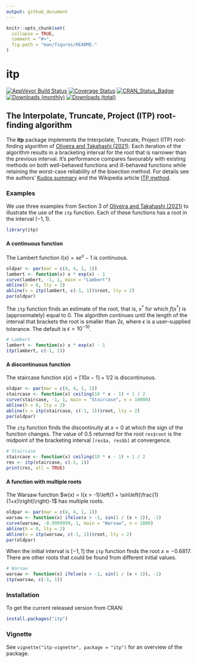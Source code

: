 ```yaml
---
output: github_document
---
```


<!-- README.md is generated from README.Rmd. Please edit that file -->

```r
knitr::opts_chunk$set(
  collapse = TRUE,
  comment = "#>",
  fig.path = "man/figures/README-"
)
```

# itp

[![AppVeyor Build Status](https://ci.appveyor.com/api/projects/status/github/paulnorthrop/itp?branch=main&svg=true)](https://ci.appveyor.com/project/paulnorthrop/itp)
[![Coverage Status](https://codecov.io/github/paulnorthrop/itp/coverage.svg?branch=main)](https://codecov.io/github/paulnorthrop/itp?branch=main)
[![CRAN_Status_Badge](https://www.r-pkg.org/badges/version/itp)](https://cran.r-project.org/package=itp)
[![Downloads (monthly)](https://cranlogs.r-pkg.org/badges/itp?color=brightgreen)](https://cran.r-project.org/package=itp)
[![Downloads (total)](https://cranlogs.r-pkg.org/badges/grand-total/itp?color=brightgreen)](https://cran.r-project.org/package=itp)

## The Interpolate, Truncate, Project (ITP) root-finding algorithm

The **itp** package implements the Interpolate, Truncate, Project (ITP) root-finding algorithm of [Oliveira and Takahashi (2021)](https://doi.org/10.1145/3423597). Each iteration of the algorithm results in a bracketing interval for the root that is narrower than the previous interval. It's performance compares favourably with existing methods on both well-behaved functions and ill-behaved functions while retaining the worst-case reliability of the bisection method. For details see the authors' [Kudos summary](https://www.growkudos.com/publications/10.1145%25252F3423597/reader) and the Wikipedia article [ITP method](https://en.wikipedia.org/wiki/ITP_method).

### Examples

We use three examples from Section 3 of [Oliveira and Takahashi (2021)](https://doi.org/10.1145/3423597) to illustrate the use of the `itp` function.  Each of these functions has a root in the interval $(-1, 1)$.

```r
library(itp)
```

#### A continuous function

The Lambert function $l(x) = xe^x - 1$ is continuous.

```r
oldpar <- par(mar = c(4, 4, 1, 1))
lambert <- function(x) x * exp(x) - 1
curve(lambert, -1, 1, main = "Lambert")
abline(h = 0, lty = 2)
abline(v = itp(lambert, c(-1, 1))$root, lty = 2)
par(oldpar)
```

The `itp` function finds an estimate of the root, that is, $x^*$ for which $f(x^*)$ is (approximately) equal to 0.  The algorithm continues until the length of the interval that brackets the root is smaller than $2 \epsilon$, where $\epsilon$ is a user-supplied tolerance.  The default is $\epsilon = 10^{-10}$.

```r
# Lambert
lambert <- function(x) x * exp(x) - 1
itp(lambert, c(-1, 1))
```

#### A discontinuous function

The staircase function $s(x) = \lceil 10 x - 1 \rceil + 1/2$ is discontinuous.

```r
oldpar <- par(mar = c(4, 4, 1, 1))
staircase <- function(x) ceiling(10 * x - 1) + 1 / 2
curve(staircase, -1, 1, main = "Staircase", n = 10000)
abline(h = 0, lty = 2)
abline(v = itp(staircase, c(-1, 1))$root, lty = 2)
par(oldpar)
```

The `itp` function finds the discontinuity at $x = 0$ at which the sign of the function changes. The value of 0.5 returned for the root `res$root` is the midpoint of the bracketing interval `[res$a, res$b]` at convergence.  

```r
# Staircase
staircase <- function(x) ceiling(10 * x - 1) + 1 / 2
res <- itp(staircase, c(-1, 1))
print(res, all = TRUE)
```

#### A function with multiple roots

The Warsaw function $w(x) = I(x > -1)\left(1 + \sin\left(\frac{1}{1+x}\right)\right)-1$ has multiple roots.

```r
oldpar <- par(mar = c(4, 4, 1, 1))
warsaw <- function(x) ifelse(x > -1, sin(1 / (x + 1)), -1)
curve(warsaw, -0.9999999, 1, main = "Warsaw", n = 1000)
abline(h = 0, lty = 2)
abline(v = itp(warsaw, c(-1, 1))$root, lty = 2)
par(oldpar)
```

When the initial interval is $[-1, 1]$ the `itp` function finds the root $x \approx -0.6817$.  There are other roots that could be found from different initial values.

```r
# Warsaw
warsaw <- function(x) ifelse(x > -1, sin(1 / (x + 1)), -1)
itp(warsaw, c(-1, 1))
```

### Installation

To get the current released version from CRAN:

```r
install.packages("itp")
```

### Vignette

See `vignette("itp-vignette", package = "itp")` for an overview of the package.
